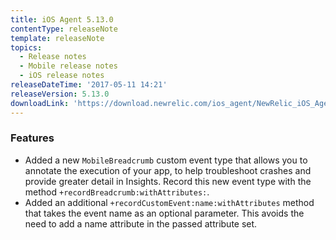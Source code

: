 ```yaml
---
title: iOS Agent 5.13.0
contentType: releaseNote
template: releaseNote
topics:
  - Release notes
  - Mobile release notes
  - iOS release notes
releaseDateTime: '2017-05-11 14:21'
releaseVersion: 5.13.0
downloadLink: 'https://download.newrelic.com/ios_agent/NewRelic_iOS_Agent_5.13.0.zip'
---
```


### Features

* Added a new `MobileBreadcrumb` custom event type that allows you to annotate the execution of your app, to help troubleshoot crashes and provide greater detail in Insights. Record this new event type with the method `+recordBreadcrumb:withAttributes:`.
* Added an additional `+recordCustomEvent:name:withAttributes` method that takes the event name as an optional parameter. This avoids the need to add a name attribute in the passed attribute set.
